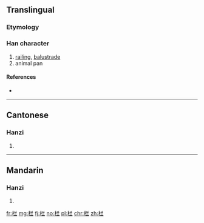 {{also|欄}}
==Translingual==

===Etymology===
{{Han simp|欄|f=闌|t=兰}}

===Han character===
{{Han char|rn=75|rad=木|as=05|sn=9|four=|canj=DTMM}}

# [[railing]], [[balustrade]]
# animal pan

====References====
* {{Han ref|kx=0521.121|hdz=21188.040|uh=680F|ud=26639}}

----

==Cantonese==

===Hanzi===
{{yue-hanzi|jyut=laan4|y=laan4|tra=欄}}

# {{defn|lang=yue|sort=木05}}

----

==Mandarin==

===Hanzi===
{{cmn-hanzi|tra=欄|pin=[[lán]] ([[lan2]]), [[liàn]] ([[lian4]])|wg=lan<sup>2</sup>, lien<sup>4</sup>}}

# {{defn|lang=cmn|sort=木05}}

[[fr:栏]]
[[mg:栏]]
[[fj:栏]]
[[no:栏]]
[[pl:栏]]
[[chr:栏]]
[[zh:栏]]